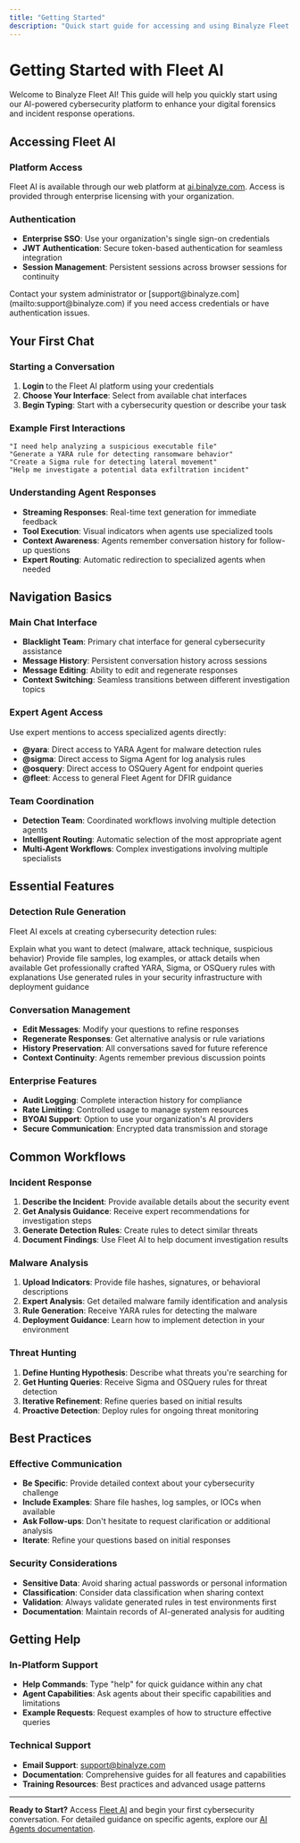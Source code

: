 ```yaml
---
title: "Getting Started"
description: "Quick start guide for accessing and using Binalyze Fleet AI platform"
---
```


# Getting Started with Fleet AI

Welcome to Binalyze Fleet AI! This guide will help you quickly start using our AI-powered cybersecurity platform to enhance your digital forensics and incident response operations.

## Accessing Fleet AI

### **Platform Access**
Fleet AI is available through our web platform at [ai.binalyze.com](https://ai.binalyze.com). Access is provided through enterprise licensing with your organization.

### **Authentication**
- **Enterprise SSO**: Use your organization's single sign-on credentials
- **JWT Authentication**: Secure token-based authentication for seamless integration
- **Session Management**: Persistent sessions across browser sessions for continuity

<Note>
Contact your system administrator or [support@binalyze.com](mailto:support@binalyze.com) if you need access credentials or have authentication issues.
</Note>

## Your First Chat

### **Starting a Conversation**
1. **Login** to the Fleet AI platform using your credentials
2. **Choose Your Interface**: Select from available chat interfaces
3. **Begin Typing**: Start with a cybersecurity question or describe your task

### **Example First Interactions**
```
"I need help analyzing a suspicious executable file"
"Generate a YARA rule for detecting ransomware behavior"
"Create a Sigma rule for detecting lateral movement"
"Help me investigate a potential data exfiltration incident"
```

### **Understanding Agent Responses**
- **Streaming Responses**: Real-time text generation for immediate feedback
- **Tool Execution**: Visual indicators when agents use specialized tools
- **Context Awareness**: Agents remember conversation history for follow-up questions
- **Expert Routing**: Automatic redirection to specialized agents when needed

## Navigation Basics

### **Main Chat Interface**
- **Blacklight Team**: Primary chat interface for general cybersecurity assistance
- **Message History**: Persistent conversation history across sessions
- **Message Editing**: Ability to edit and regenerate responses
- **Context Switching**: Seamless transitions between different investigation topics

### **Expert Agent Access**
Use expert mentions to access specialized agents directly:
- **@yara**: Direct access to YARA Agent for malware detection rules
- **@sigma**: Direct access to Sigma Agent for log analysis rules  
- **@osquery**: Direct access to OSQuery Agent for endpoint queries
- **@fleet**: Access to general Fleet Agent for DFIR guidance

### **Team Coordination**
- **Detection Team**: Coordinated workflows involving multiple detection agents
- **Intelligent Routing**: Automatic selection of the most appropriate agent
- **Multi-Agent Workflows**: Complex investigations involving multiple specialists

## Essential Features

### **Detection Rule Generation**
Fleet AI excels at creating cybersecurity detection rules:

<Steps>
  <Step title="Describe Your Need">
    Explain what you want to detect (malware, attack technique, suspicious behavior)
  </Step>
  <Step title="Specify Context">
    Provide file samples, log examples, or attack details when available
  </Step>
  <Step title="Receive Expert Rules">
    Get professionally crafted YARA, Sigma, or OSQuery rules with explanations
  </Step>
  <Step title="Deploy and Test">
    Use generated rules in your security infrastructure with deployment guidance
  </Step>
</Steps>

### **Conversation Management**
- **Edit Messages**: Modify your questions to refine responses
- **Regenerate Responses**: Get alternative analysis or rule variations
- **History Preservation**: All conversations saved for future reference
- **Context Continuity**: Agents remember previous discussion points

### **Enterprise Features**
- **Audit Logging**: Complete interaction history for compliance
- **Rate Limiting**: Controlled usage to manage system resources
- **BYOAI Support**: Option to use your organization's AI providers
- **Secure Communication**: Encrypted data transmission and storage

## Common Workflows

### **Incident Response**
1. **Describe the Incident**: Provide available details about the security event
2. **Get Analysis Guidance**: Receive expert recommendations for investigation steps
3. **Generate Detection Rules**: Create rules to detect similar threats
4. **Document Findings**: Use Fleet AI to help document investigation results

### **Malware Analysis**
1. **Upload Indicators**: Provide file hashes, signatures, or behavioral descriptions
2. **Expert Analysis**: Get detailed malware family identification and analysis
3. **Rule Generation**: Receive YARA rules for detecting the malware
4. **Deployment Guidance**: Learn how to implement detection in your environment

### **Threat Hunting**
1. **Define Hunting Hypothesis**: Describe what threats you're searching for
2. **Get Hunting Queries**: Receive Sigma and OSQuery rules for threat detection
3. **Iterative Refinement**: Refine queries based on initial results
4. **Proactive Detection**: Deploy rules for ongoing threat monitoring

## Best Practices

### **Effective Communication**
- **Be Specific**: Provide detailed context about your cybersecurity challenge
- **Include Examples**: Share file hashes, log samples, or IOCs when available
- **Ask Follow-ups**: Don't hesitate to request clarification or additional analysis
- **Iterate**: Refine your questions based on initial responses

### **Security Considerations**
- **Sensitive Data**: Avoid sharing actual passwords or personal information
- **Classification**: Consider data classification when sharing context
- **Validation**: Always validate generated rules in test environments first
- **Documentation**: Maintain records of AI-generated analysis for auditing

## Getting Help

### **In-Platform Support**
- **Help Commands**: Type "help" for quick guidance within any chat
- **Agent Capabilities**: Ask agents about their specific capabilities and limitations
- **Example Requests**: Request examples of how to structure effective queries

### **Technical Support**
- **Email Support**: [support@binalyze.com](mailto:support@binalyze.com)
- **Documentation**: Comprehensive guides for all features and capabilities
- **Training Resources**: Best practices and advanced usage patterns

---

**Ready to Start?** Access [Fleet AI](https://ai.binalyze.com) and begin your first cybersecurity conversation. For detailed guidance on specific agents, explore our [AI Agents documentation](/agents/fleet-agent). 